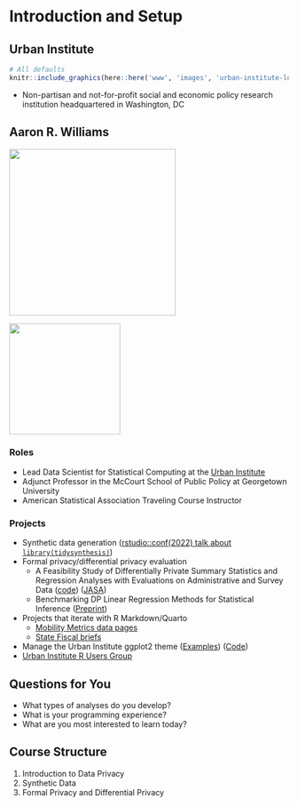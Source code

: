 # Introduction and Setup {.unnumbered}

## Urban Institute

```r
# All defaults
knitr::include_graphics(here::here('www', 'images', 'urban-institute-logo.png'))

```

* Non-partisan and not-for-profit social and economic policy research institution headquartered in Washington, DC

## Aaron R. Williams

::: {layout-ncol=2}
![](www/images/aaron1.jpeg){width=300}

![](www/images/aaron2.jpeg){width=200}
:::

### Roles

* Lead Data  Scientist for Statistical Computing at the [Urban Institute](https://www.urban.org/)
* Adjunct Professor in the McCourt School of Public Policy at Georgetown University
* American Statistical Association Traveling Course Instructor

### Projects

* Synthetic data generation ([rstudio::conf(2022) talk about `library(tidysynthesis)`](https://www.youtube.com/watch?v=ai8QU5jJNIw&list=PL9HYL-VRX0oTOwqzVtL_q5T8MNrzn0mdH&index=42))
* Formal privacy/differential privacy evaluation
    - A Feasibility Study of Differentially Private Summary Statistics and Regression Analyses with Evaluations on Administrative and Survey Data ([code](https://github.com/UI-Research/formal-privacy-comp))  ([JASA](https://www.tandfonline.com/doi/full/10.1080/01621459.2023.2270795))
    - Benchmarking DP Linear Regression Methods for Statistical Inference ([Preprint](https://conference.nber.org/conf_papers/f194244.pdf))
- Projects that iterate with R Markdown/Quarto
    - [Mobility Metrics data pages](https://upward-mobility.urban.org/measuring-upward-mobility-counties-and-cities-across-us)
    - [State Fiscal briefs](https://www.urban.org/policy-centers/cross-center-initiatives/state-and-local-finance-initiative/projects/state-fiscal-briefs)
* Manage the Urban Institute ggplot2 theme ([Examples](https://urbaninstitute.github.io/r-at-urban/graphics-guide.html)) ([Code](https://github.com/UrbanInstitute/urbnthemes))
* [Urban Institute R Users Group](https://urbaninstitute.github.io/r-at-urban/)

## Questions for You

* What types of analyses do you develop?
* What is your programming experience?
* What are you most interested to learn today?

## Course Structure

1. Introduction to Data Privacy
2. Synthetic Data
3. Formal Privacy and Differential Privacy

